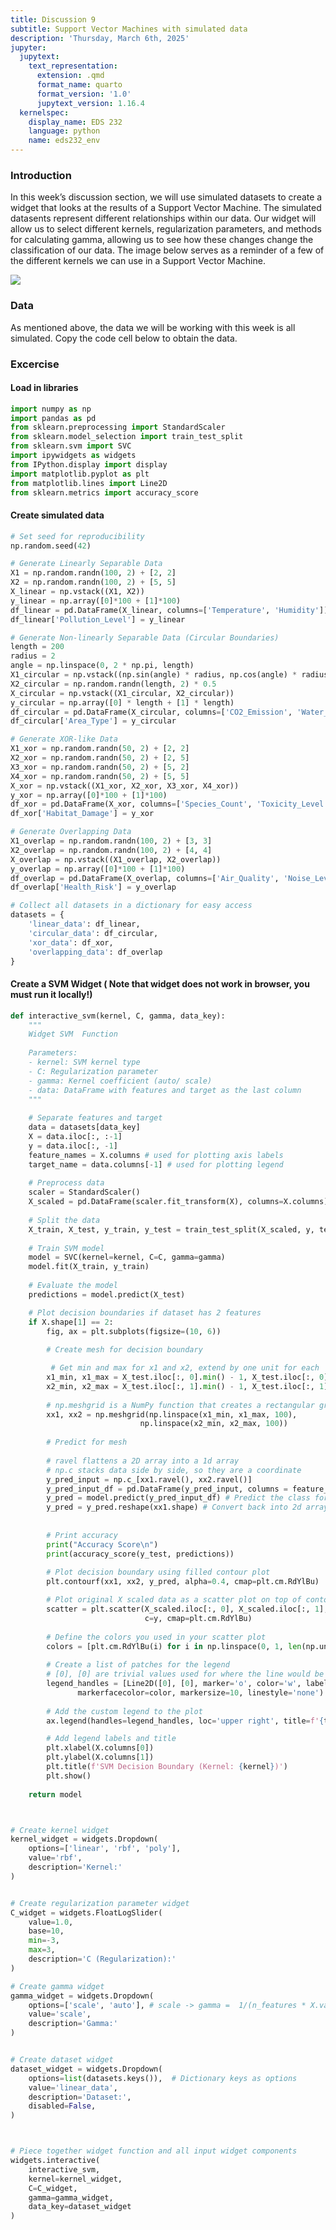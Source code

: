 ```yaml
---
title: Discussion 9
subtitle: Support Vector Machines with simulated data
description: 'Thursday, March 6th, 2025'
jupyter:
  jupytext:
    text_representation:
      extension: .qmd
      format_name: quarto
      format_version: '1.0'
      jupytext_version: 1.16.4
  kernelspec:
    display_name: EDS 232
    language: python
    name: eds232_env
---
```


### Introduction

In this week's discussion section, we will use simulated datasets to create a widget that looks at the results of a Support Vector Machine. The simulated datasents represent different relationships within our data. Our widget will allow us to select different kernels, regularization parameters, and methods for calculating gamma, allowing us to see how these changes change the classification of our data. The image below serves as a reminder of a few of the different kernels we can use in a Support Vector Machine. 

![](svm_kernels.png)

### Data 

As mentioned above, the data we will be working with this week is all simulated. Copy the code cell below to obtain the data. 

### Excercise

#### Load in libraries

```python
import numpy as np
import pandas as pd
from sklearn.preprocessing import StandardScaler
from sklearn.model_selection import train_test_split
from sklearn.svm import SVC
import ipywidgets as widgets
from IPython.display import display
import matplotlib.pyplot as plt
from matplotlib.lines import Line2D
from sklearn.metrics import accuracy_score
```

#### Create simulated data

```python
# Set seed for reproducibility
np.random.seed(42)

# Generate Linearly Separable Data
X1 = np.random.randn(100, 2) + [2, 2]
X2 = np.random.randn(100, 2) + [5, 5]
X_linear = np.vstack((X1, X2))
y_linear = np.array([0]*100 + [1]*100)
df_linear = pd.DataFrame(X_linear, columns=['Temperature', 'Humidity'])
df_linear['Pollution_Level'] = y_linear

# Generate Non-linearly Separable Data (Circular Boundaries)
length = 200
radius = 2
angle = np.linspace(0, 2 * np.pi, length)
X1_circular = np.vstack((np.sin(angle) * radius, np.cos(angle) * radius)).T + np.random.randn(length, 2) * 0.1
X2_circular = np.random.randn(length, 2) * 0.5
X_circular = np.vstack((X1_circular, X2_circular))
y_circular = np.array([0] * length + [1] * length)
df_circular = pd.DataFrame(X_circular, columns=['CO2_Emission', 'Water_Usage'])
df_circular['Area_Type'] = y_circular

# Generate XOR-like Data
X1_xor = np.random.randn(50, 2) + [2, 2]
X2_xor = np.random.randn(50, 2) + [2, 5]
X3_xor = np.random.randn(50, 2) + [5, 2]
X4_xor = np.random.randn(50, 2) + [5, 5]
X_xor = np.vstack((X1_xor, X2_xor, X3_xor, X4_xor))
y_xor = np.array([0]*100 + [1]*100)
df_xor = pd.DataFrame(X_xor, columns=['Species_Count', 'Toxicity_Level'])
df_xor['Habitat_Damage'] = y_xor

# Generate Overlapping Data
X1_overlap = np.random.randn(100, 2) + [3, 3]
X2_overlap = np.random.randn(100, 2) + [4, 4]
X_overlap = np.vstack((X1_overlap, X2_overlap))
y_overlap = np.array([0]*100 + [1]*100)
df_overlap = pd.DataFrame(X_overlap, columns=['Air_Quality', 'Noise_Level'])
df_overlap['Health_Risk'] = y_overlap

# Collect all datasets in a dictionary for easy access
datasets = {
    'linear_data': df_linear,
    'circular_data': df_circular,
    'xor_data': df_xor,
    'overlapping_data': df_overlap
}
```

#### Create a SVM Widget ( Note that widget does not work in browser, you must run it locally!) 

```python
def interactive_svm(kernel, C, gamma, data_key):
    """
    Widget SVM  Function 
    
    Parameters:
    - kernel: SVM kernel type
    - C: Regularization parameter
    - gamma: Kernel coefficient (auto/ scale)
    - data: DataFrame with features and target as the last column
    """
    
    # Separate features and target
    data = datasets[data_key]
    X = data.iloc[:, :-1]
    y = data.iloc[:, -1]
    feature_names = X.columns # used for plotting axis labels
    target_name = data.columns[-1] # used for plotting legend 
    
    # Preprocess data
    scaler = StandardScaler()
    X_scaled = pd.DataFrame(scaler.fit_transform(X), columns=X.columns)
    
    # Split the data
    X_train, X_test, y_train, y_test = train_test_split(X_scaled, y, test_size=0.3, random_state=42)
    
    # Train SVM model
    model = SVC(kernel=kernel, C=C, gamma=gamma)
    model.fit(X_train, y_train)
    
    # Evaluate the model
    predictions = model.predict(X_test)

    # Plot decision boundaries if dataset has 2 features
    if X.shape[1] == 2:
        fig, ax = plt.subplots(figsize=(10, 6)) 
        
        # Create mesh for decision boundary

         # Get min and max for x1 and x2, extend by one unit for each
        x1_min, x1_max = X_test.iloc[:, 0].min() - 1, X_test.iloc[:, 0].max() + 1
        x2_min, x2_max = X_test.iloc[:, 1].min() - 1, X_test.iloc[:, 1].max() + 1
        
        # np.meshgrid is a NumPy function that creates a rectangular grid from coordinate arrays
        xx1, xx2 = np.meshgrid(np.linspace(x1_min, x1_max, 100),
                             np.linspace(x2_min, x2_max, 100))
        
        # Predict for mesh
        
        # ravel flattens a 2D array into a 1d array
        # np.c stacks data side by side, so they are a coordinate
        y_pred_input = np.c_[xx1.ravel(), xx2.ravel()] 
        y_pred_input_df = pd.DataFrame(y_pred_input, columns = feature_names[:2]) # make into dataframe to predict
        y_pred = model.predict(y_pred_input_df) # Predict the class for each point in the meshgrid
        y_pred = y_pred.reshape(xx1.shape) # Convert back into 2d array that matches shape of mesh grid in order to create contour plot
        
        
        # Print accuracy
        print("Accuracy Score\n")
        print(accuracy_score(y_test, predictions))
        
        # Plot decision boundary using filled contour plot
        plt.contourf(xx1, xx2, y_pred, alpha=0.4, cmap=plt.cm.RdYlBu)

        # Plot original X scaled data as a scatter plot on top of contour plot
        scatter = plt.scatter(X_scaled.iloc[:, 0], X_scaled.iloc[:, 1], 
                              c=y, cmap=plt.cm.RdYlBu) 
        
        # Define the colors you used in your scatter plot
        colors = [plt.cm.RdYlBu(i) for i in np.linspace(0, 1, len(np.unique(y)))]
        
        # Create a list of patches for the legend
        # [0], [0] are trivial values used for where the line would be drawn in the Line2d function
        legend_handles = [Line2D([0], [0], marker='o', color='w', label=f'{label}',
               markerfacecolor=color, markersize=10, linestyle='none') for color, label in zip(colors, np.unique(y))]
        
        # Add the custom legend to the plot
        ax.legend(handles=legend_handles, loc='upper right', title=f'{target_name}')

        # Add legend labels and title
        plt.xlabel(X.columns[0])
        plt.ylabel(X.columns[1])
        plt.title(f'SVM Decision Boundary (Kernel: {kernel})')
        plt.show()
    
    return model



# Create kernel widget
kernel_widget = widgets.Dropdown(
    options=['linear', 'rbf', 'poly'], 
    value='rbf', 
    description='Kernel:'
)


# Create regularization parameter widget
C_widget = widgets.FloatLogSlider(
    value=1.0, 
    base=10, 
    min=-3, 
    max=3, 
    description='C (Regularization):'
)

# Create gamma widget
gamma_widget = widgets.Dropdown(
    options=['scale', 'auto'], # scale -> gamma =  1/(n_features * X.var()) , auto -> gamma =  1 / n_features
    value='scale', 
    description='Gamma:'
)


# Create dataset widget
dataset_widget = widgets.Dropdown(
    options=list(datasets.keys()),  # Dictionary keys as options
    value='linear_data', 
    description='Dataset:',
    disabled=False,
)



# Piece together widget function and all input widget components 
widgets.interactive(
    interactive_svm, 
    kernel=kernel_widget, 
    C=C_widget, 
    gamma=gamma_widget,
    data_key=dataset_widget 
)
```
